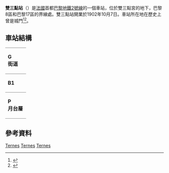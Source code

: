 {{Infobox station
| name                = 雙三點<br />{{lang|fr|Ternes}}
| symbol_location     = paris
| symbol              = m
| symbol2             = 
| type                = [[巴黎地鐵|巴黎地鐵]]車站
| image               = [[File:Ternes_-_Travaux.JPG|275px]]
| alt                 = 
| caption             = 
| other_name          = 
| address             = [[法蘭西島|法蘭西島]][[巴黎第八區|巴黎第八區]]庫爾塞勒大道130號雙三點廣場3號雙三點廣場
| borough             = 
| country             = {{FRA}}
| iso_region          = FR_scale:2000
| coordinates_display = title
| coordinates_format  = dms
| latd  = 48| latm  = 52| lats  = 40| latNS  = N
| longd = 2| longm = 17| longs = 55| longEW = E
| coordinates         = 
| owned               = [[巴黎大眾運輸公司|RATP]]
| operator            = [[巴黎大眾運輸公司|RATP]]
| line                = 
| disabled            = 
| zone                = 1
| opened              = {{Start-date|1902年10月7日}}
| closed              = <!-- {{End date|YYYY|MM|DD|df=y}} -->
| services            = 
| map_type            = France Paris
}}
'''雙三點站'''（{{lang-fr|Ternes}}）是[[法國|法國]]首都[[巴黎地鐵2號線|巴黎地鐵2號線]]的一個車站，位於雙三點宮的地下，巴黎8區和巴黎17區的界線處。雙三點站開業於1902年10月7日。車站所在地在歷史上曾是城門<ref>{{Cite web|title=Barrière du Roule, picture|url=http://gallica.bnf.fr/ark:/12148/btv1b7743658w.item.f1.langFR|publisher=[[Bibliothèque_nationale_de_France|Bibliothèque nationale de France]]|language=fr|accessdate=14 October 2009|archive-date=2016-06-30|archive-url=https://web.archive.org/web/20160630102437/http://gallica.bnf.fr/ark:/12148/btv1b7743658w.item.f1.langFR|dead-url=no}}</ref><ref>{{Cite web |title=Barrière du Roule |url=http://gallica.bnf.fr/ark:/12148/bpt6k208539k.image.f64.langFR |publisher=[[Bibliothèque_nationale_de_France|Bibliothèque nationale de France]] |language=fr |accessdate=14 October 2009 |archive-date=2016-06-30 |archive-url=https://web.archive.org/web/20160630055347/http://gallica.bnf.fr/ark:/12148/bpt6k208539k.image.f64.langFR |dead-url=no }}</ref>。
== 車站結構 ==
{| border=0 cellspacing=0 cellpadding=3
|style="border-bottom:solid 1px gray;border-top:solid 1px gray;" width=50 valign=top|'''G<br>街道'''
|-
|style="border-bottom:solid 1px gray;border-top:solid 1px gray;" width=50 valign=top|'''B1'''
|style="border-top:solid 1px gray;border-bottom:solid 1px gray;" width=100 valign=top|月台連接夾層
|-
|style="border-bottom:solid 1px gray;" width=50 rowspan=10 valign=top|'''P<br>月台層'''
|style="border-top:solid 1px gray;border-right:solid 2px black;border-left:solid 2px black;border-bottom:solid 2px black;" colspan=2|<center><small>[[側式月台|側式月台]]，右側開門</small></center>
|-
|style="border-bottom:solid 1px gray;" width=100|{{color|#{{PM color|2}}|'''1'''}}號月台
|style="border-bottom:solid 1px gray;" width=400|{{arrow|L}} [[File:Metro-M.svg|16x16px]][[File:Paris_Metro_2.svg|16x16px]]往[[王妃門站|王妃門]] <small>（[[夏爾·戴高樂-星形站|夏爾·戴高樂-星形]]）</small>
|-
|{{color|#{{PM color|2}}|'''2'''}}號月台
|{{arrow|R}} [[File:Metro-M.svg|16x16px]][[File:Paris_Metro_2.svg|16x16px]]往[[民族廣場站_(巴黎地鐵)|民族廣場]] <small>（[[庫爾塞勒站|庫爾塞勒]]）</small>
|-
|style="border-top:solid 2px black;border-right:solid 2px black;border-left:solid 2px black;border-bottom:solid 1px gray;" colspan=2|<center><small>[[側式月台|側式月台]]，右側開門</small></center>
|}

==參考資料==
{{reflist}}
{{commons category|Ternes (Paris Metro)}}
{{巴黎地鐵2號線}}
[[Category:巴黎地鐵2號線車站|Ternes]]
[[Category:巴黎第八區地鐵車站|Ternes]]
[[Category:巴黎十七區地鐵車站|Ternes]]